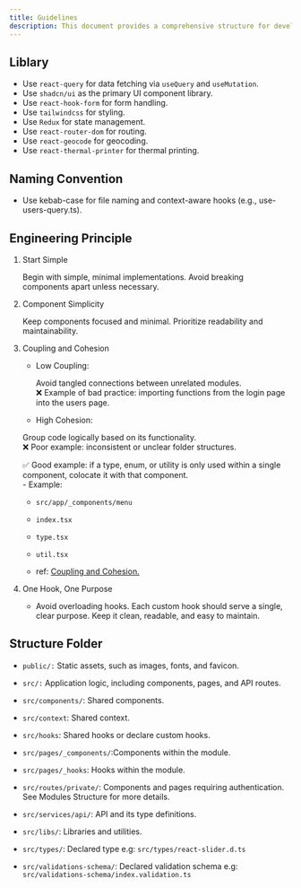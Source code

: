 ```yaml
---
title: Guidelines
description: This document provides a comprehensive structure for developing tantri cashier with VITE ReactJS. Here is a tidied-up version based on each context
---
```



## Liblary

- Use `react-query` for data fetching via `useQuery` and `useMutation`.
- Use `shadcn/ui` as the primary UI component library.
- Use `react-hook-form` for form handling.
- Use `tailwindcss` for styling.
- Use `Redux` for state management.
- Use `react-router-dom` for routing.
- Use `react-geocode` for geocoding.
- Use `react-thermal-printer` for thermal printing.

## Naming Convention

- Use kebab-case for file naming and context-aware hooks (e.g., use-users-query.ts).

## Engineering Principle

1. Start Simple

   Begin with simple, minimal implementations. Avoid breaking components apart unless necessary.

2. Component Simplicity

   Keep components focused and minimal. Prioritize readability and maintainability.

3. Coupling and Cohesion

   - Low Coupling:

     Avoid tangled connections between unrelated modules. <br />❌ Example of bad
     practice: importing functions from the login page into the users page.

   - High Cohesion:

   Group code logically based on its functionality. <br />
   ❌ Poor example: inconsistent or unclear folder structures.

   ✅ Good example: if a type, enum, or utility is only used within a single
   component, colocate it with that component. <br />- Example:

   - `src/app/_components/menu`
   - `index.tsx`
   - `type.tsx`
   - `util.tsx`

   - ref: [Coupling and Cohesion.](https://betterprogramming.pub/coupling-cohesion-552b022492b2)

4. One Hook, One Purpose
   - Avoid overloading hooks. Each custom hook should serve a single, clear purpose.
     Keep it clean, readable, and easy to maintain.

## Structure Folder

- `public/:` Static assets, such as images, fonts, and favicon.

- `src/:` Application logic, including components, pages, and API routes.

- `src/components/`: Shared components.

- `src/context`: Shared context.

- `src/hooks`: Shared hooks or declare custom hooks.

- `src/pages/_components/`:Components within the module.

- `src/pages/_hooks`: Hooks within the module.

- `src/routes/private/`: Components and pages requiring authentication. See Modules Structure for more details.

- `src/services/api/`: API and its type definitions.

- `src/libs/`: Libraries and utilities.

- `src/types/`: Declared type e.g: `src/types/react-slider.d.ts`

- `src/validations-schema/`: Declared validation schema e.g: `src/validations-schema/index.validation.ts`

<Files>

  <Folder name="public">
    <File name="favicon.ico" />
  </Folder>
  <Folder name="src" defaultOpen>
    <Folder name="components" defaultOpen>
      <Folder name="ui">
        <File name="button.tsx" />
        <File name="tabs.tsx" />
        <File name="dialog.tsx" />
      </Folder>
    </Folder>
    <Folder name="config" defaultOpen>
      <File name="env.ts" />
    </Folder>
    <Folder name="context" defaultOpen>
      <File name="storeContext.tsx" />
    </Folder>
    <Folder name="hooks" defaultOpen>
      <Folder name="custom-hooks" defaultOpen>
        <File name="use-auth.ts" />
        <File name="use-alert-message.ts" />
      </Folder>
    </Folder>
    <Folder name="lib" defaultOpen>
      <Folder name="api"></Folder>
      <Folder name="constants">
        <File name="constants.ts" />
      </Folder>
      <Folder name="utils"></Folder>
    </Folder>
    <Folder name="pages" defaultOpen>
      <Folder name="Home" defaultOpen> 
          <Folder name="_components" defaultOpen>
            <File name="index.tsx" />
          </Folder>
          <Folder name="_hooks">
            <File name="use-auth-mutation.tsx" />
            <File name="use-user-query.tsx" />
          </Folder>
          <File name="page.tsx" />      
      </Folder>
    </Folder>
    <Folder name="redux" defaultOpen>
      <Folder name="slices">
        <File name="payment-slice.ts" />
      </Folder>
      <File name="store.ts" />
      <File name="hooks.ts" />
    </Folder>
    <Folder name="routes" defaultOpen>
      <File name="fallback.tsx" />
      <File name="index.tsx" />
      <File name="public.tsx" />
      <File name="private.tsx" />
    </Folder>
    <Folder name="services" defaultOpen>
      <Folder name="api" defaultOpen>
        <Folder name="setting-cafe" defaultOpen>
          <File name="auth.ts" />
          <File name="type.ts" />
        </Folder>
      </Folder>
    </Folder>
    <Folder name="types">
      <File name="index.ts" />
    </Folder>
    <Folder name="validations-schema">
      <File name="index.validation.ts" />
    </Folder>
  </Folder>
  <File name="package.json" />
</Files>
